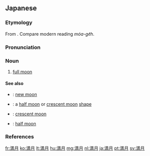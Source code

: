 {{also|滿月}}
==Japanese==
{{ja-kanjitab|yomi=o|まん|げつ}}

===Etymology===
From {{etyl|ltc|ja|sort=まんげつ}} {{m|zh|滿月|tr=mɑ̌n ngjwot|lit=full + moon}}. Compare modern {{etyl|nan|-}} reading ''móa-ge̍h''.

===Pronunciation===
{{ja-pron|yomi=o|まんげつ|acc=1|acc_ref=DJR}}

===Noun===
{{ja-noun|まんげつ|kyu=滿月}}

# [[full moon]]

====See also====
* {{ja-r|新月|しんげつ}}: [[new moon]]
* {{ja-r|月形|つきがた}}: a [[half moon]] or [[crescent moon]] [[shape]]
* {{ja-r|三日月|みかづき}}: [[crescent moon]]
* {{ja-r|半月|はんげつ}}: [[half moon]]

===References===
<references/>

[[fr:満月]]
[[ko:満月]]
[[lt:満月]]
[[hu:満月]]
[[mg:満月]]
[[nl:満月]]
[[ja:満月]]
[[pt:満月]]
[[sv:満月]]